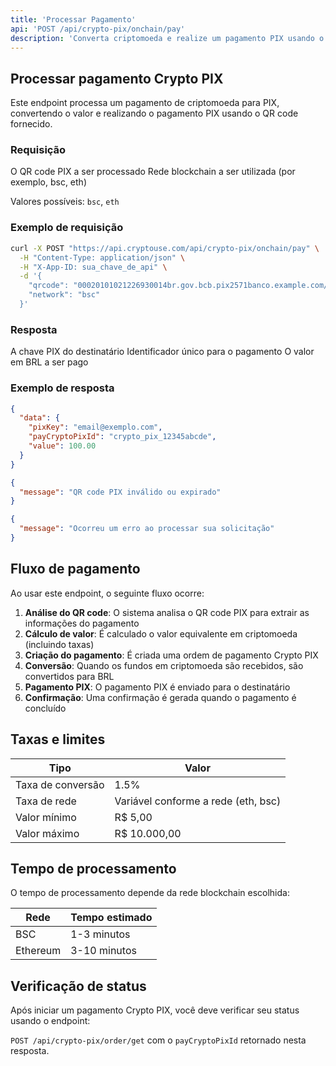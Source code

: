 ```yaml
---
title: 'Processar Pagamento'
api: 'POST /api/crypto-pix/onchain/pay'
description: 'Converta criptomoeda e realize um pagamento PIX usando o QR code fornecido'
---
```


## Processar pagamento Crypto PIX

Este endpoint processa um pagamento de criptomoeda para PIX, convertendo o valor e realizando o pagamento PIX usando o QR code fornecido.

### Requisição

<ParamField body="qrcode" type="string" required>
  O QR code PIX a ser processado
</ParamField>

<ParamField body="network" type="string" required>
  Rede blockchain a ser utilizada (por exemplo, bsc, eth)
  
  Valores possíveis: `bsc`, `eth`
</ParamField>

### Exemplo de requisição

```bash
curl -X POST "https://api.cryptouse.com/api/crypto-pix/onchain/pay" \
  -H "Content-Type: application/json" \
  -H "X-App-ID: sua_chave_de_api" \
  -d '{
    "qrcode": "00020101021226930014br.gov.bcb.pix2571banco.example.com/pix/v2/123456789abcdefg5204000053039865802BR5925NOME DO BENEFICIARIO6009SAO PAULO62070503***63041234",
    "network": "bsc"
  }'
```

### Resposta

<ResponseField name="data" type="object">
  <Expandable title="Propriedades">
    <ResponseField name="pixKey" type="string">
      A chave PIX do destinatário
    </ResponseField>
    <ResponseField name="payCryptoPixId" type="string">
      Identificador único para o pagamento
    </ResponseField>
    <ResponseField name="value" type="number">
      O valor em BRL a ser pago
    </ResponseField>
  </Expandable>
</ResponseField>

### Exemplo de resposta

<CodeGroup>

```json Sucesso (200)
{
  "data": {
    "pixKey": "email@exemplo.com",
    "payCryptoPixId": "crypto_pix_12345abcde",
    "value": 100.00
  }
}
```

```json Requisição inválida (400)
{
  "message": "QR code PIX inválido ou expirado"
}
```

```json Erro interno (500)
{
  "message": "Ocorreu um erro ao processar sua solicitação"
}
```

</CodeGroup>

## Fluxo de pagamento

Ao usar este endpoint, o seguinte fluxo ocorre:

1. **Análise do QR code**: O sistema analisa o QR code PIX para extrair as informações do pagamento
2. **Cálculo de valor**: É calculado o valor equivalente em criptomoeda (incluindo taxas)
3. **Criação do pagamento**: É criada uma ordem de pagamento Crypto PIX
4. **Conversão**: Quando os fundos em criptomoeda são recebidos, são convertidos para BRL
5. **Pagamento PIX**: O pagamento PIX é enviado para o destinatário
6. **Confirmação**: Uma confirmação é gerada quando o pagamento é concluído

## Taxas e limites

| Tipo | Valor |
|------|-------|
| Taxa de conversão | 1.5% |
| Taxa de rede | Variável conforme a rede (eth, bsc) |
| Valor mínimo | R$ 5,00 |
| Valor máximo | R$ 10.000,00 |

## Tempo de processamento

O tempo de processamento depende da rede blockchain escolhida:

| Rede | Tempo estimado |
|------|----------------|
| BSC | 1-3 minutos |
| Ethereum | 3-10 minutos |

## Verificação de status

Após iniciar um pagamento Crypto PIX, você deve verificar seu status usando o endpoint:

`POST /api/crypto-pix/order/get` com o `payCryptoPixId` retornado nesta resposta. 